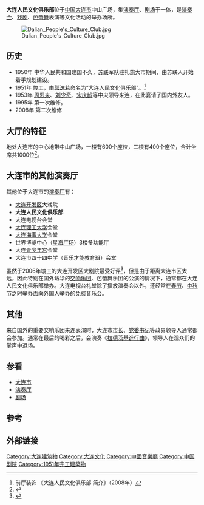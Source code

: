 '''大连人民文化俱乐部'''位于[[中国|中国]][[大连市|大连市]]中山广场，集[[演奏厅|演奏厅]]、[[剧场|剧场]]于一体，是[[演奏会|演奏会]]、[[戏剧|戏剧]]、[[芭蕾舞|芭蕾舞]]表演等文化活动的举办场所。

[[File:Dalian_People's_Culture_Club.jpg|thumb]]

==历史==
* 1950年 中华人民共和国建国不久，[[苏联|苏联]]军队驻扎旅大市期间，由苏联人开始着手规划建设。
* 1951年 竣工，由[[郭沫若|郭沫若]]命名为“大连人民文化俱乐部”。<ref>前厅装饰 《大连人民文化俱乐部 简介》（2008年）</ref>
* 1953年 [[周恩来|周恩来]]、[[刘少奇|刘少奇]]、[[宋庆龄|宋庆龄]]等中央领导来连，在此宴请了国内外友人。
* 1995年 第一次维修。
* 2008年 第二次维修

==大厅的特征==
地处大连市的中心地带中山广场，一楼有600个座位，二楼有400个座位，合计坐席共1000位<ref>{{Cite web |url=http://www.dalianlook.com/index.php?doc-view-176.htm |title=大连百科：大连人民文化俱乐部 |access-date=2009-12-28 |archive-date=2008-12-26 |archive-url=https://web.archive.org/web/20081226133017/http://www.dalianlook.com/index.php?doc-view-176.htm |dead-url=yes }}</ref>。

==大连市的其他演奏厅==
其他位于大连市的[[演奏厅|演奏厅]]有：
*[[大连开发区|大连开发区]]大戏院
*'''大连人民文化俱乐部'''
*大连电视台会堂
*[[大连理工大学|大连理工大学]]会堂
*[[大连海事大学|大连海事大学]]会堂
*世界博览中心（[[星海广场|星海广场]]）3楼多功能厅
*大连[[少年宫|青少年宫]]会堂
*大连市四十四中学（音乐才能教育班）会堂

虽然于2006年竣工的大连开发区大剧院最受好评<ref>{{Cite web |url=http://www.sunche.com.cn/?action=text%7Csunche%7C729%7Ccn%7C431%7C9 |title=大连开发区大剧院介绍 |access-date=2021-09-02 |archive-date=2016-03-03 |archive-url=https://web.archive.org/web/20160303233606/http://www.sunche.com.cn/?action=text%7Csunche%7C729%7Ccn%7C431%7C9 |dead-url=no }}</ref>，但是由于距离大连市区太远，因此特别在国外访华的[[交响乐团|交响乐团]]、芭蕾舞乐团的公演的情况下，通常都在大连人民文化俱乐部举办。大连电视台礼堂除了播放演奏会以外，还经常在[[春节|春节]]、[[中秋节|中秋节]]之时举办面向外国人举办的免费音乐会。

==其他==
来自国外的重要交响乐团来连表演时，大连市[[市长|市长]]、[[党委书记|党委书记]]等政界领导人通常都会参加。通常在最后的喝彩之后，会演奏《[[拉德茨基進行曲|拉德茨基進行曲]]》，领导人在观众们的掌声中退场。

==参看==
*[[大连市|大连市]]
*[[演奏厅|演奏厅]]
*[[剧场|剧场]]

==参考==
{{reflist}}

==外部链接==

[[Category:大连建筑物|Category:大连建筑物]]
[[Category:大连文化|Category:大连文化]]
[[Category:中國音樂廳|Category:中國音樂廳]]
[[Category:中国剧院|Category:中国剧院]]
[[Category:1951年完工建築物|Category:1951年完工建築物]]